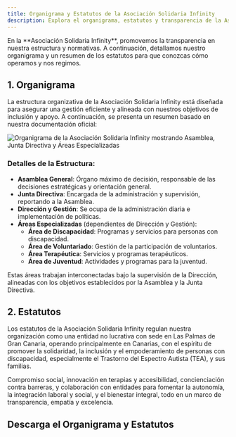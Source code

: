 ```yaml
---
title: Organigrama y Estatutos de la Asociación Solidaria Infinity
description: Explora el organigrama, estatutos y transparencia de la Asociación Solidaria Infinity, enfocada en inclusión y apoyo a personas con discapacidad, especialmente TEA.
---
```



<Aside type="note" title="Transparencia y Gobernanza">
En la **Asociación Solidaria Infinity**, promovemos la transparencia en nuestra estructura y normativas. A continuación, detallamos nuestro organigrama y un resumen de los estatutos para que conozcas cómo operamos y nos regimos.
</Aside>

## 1. Organigrama

La estructura organizativa de la Asociación Solidaria Infinity está diseñada para asegurar una gestión eficiente y alineada con nuestros objetivos de inclusión y apoyo. A continuación, se presenta un resumen basado en nuestra documentación oficial:

<Image src={organigramaImage} alt="Organigrama de la Asociación Solidaria Infinity mostrando Asamblea, Junta Directiva y Áreas Especializadas" />

### Detalles de la Estructura:
- **Asamblea General**: Órgano máximo de decisión, responsable de las decisiones estratégicas y orientación general.
- **Junta Directiva**: Encargada de la administración y supervisión, reportando a la Asamblea.
- **Dirección y Gestión**: Se ocupa de la administración diaria e implementación de políticas.
- **Áreas Especializadas** (dependientes de Dirección y Gestión):
  - **Área de Discapacidad**: Programas y servicios para personas con discapacidad.
  - **Área de Voluntariado**: Gestión de la participación de voluntarios.
  - **Área Terapéutica**: Servicios y programas terapéuticos.
  - **Área de Juventud**: Actividades y programas para la juventud.

Estas áreas trabajan interconectadas bajo la supervisión de la Dirección, alineadas con los objetivos establecidos por la Asamblea y la Junta Directiva.

## 2. Estatutos

Los estatutos de la Asociación Solidaria Infinity regulan nuestra organización como una entidad no lucrativa con sede en Las Palmas de Gran Canaria, operando principalmente en Canarias, con el espíritu de promover la solidaridad, la inclusión y el empoderamiento de personas con discapacidad, especialmente el Trastorno del Espectro Autista (TEA), y sus familias.

<Aside type="tip" title="Espíritu subyacente de nuestros estatutos">
Compromiso social, innovación en terapias y accesibilidad, concienciación contra barreras, y colaboración con entidades para fomentar la autonomía, la integración laboral y social, y el bienestar integral, todo en un marco de transparencia, empatía y excelencia.
</Aside>

## Descarga el Organigrama y Estatutos

<CardGrid>
    <DocCardLink ref="8" />
    <DocCardLink ref="7" />
</CardGrid>